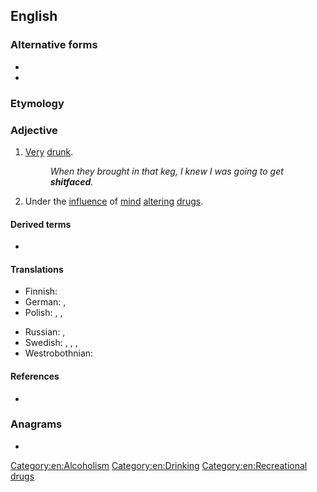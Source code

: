 {{also|shit-faced|shit faced}}
==English==

===Alternative forms===
* {{l|en|shit faced}}
* {{l|en|shit-faced}}

===Etymology===
{{compound|en|shit|faced}}

===Adjective===
{{en-adj}}

# {{lb|en|vulgar}} [[very|Very]] [[drunk]].
#: ''When they brought in that keg, I knew I was going to get '''shitfaced'''.''
# {{lb|en|vulgar}} Under the [[influence]] of [[mind]] [[altering]] [[drugs]].

====Derived terms====
* {{l|en|faced}}

====Translations====
{{trans-top|very drunk}}
* Finnish: {{t+|fi|perseet olalla}}
* German: {{t+|de|sturzbesoffen}}, {{t|de|stinkbesoffen}}
* Polish: {{t+|pl|najebany}}, {{t|pl|napierdolony}}, {{t|pl|nabzdryngolony}}
{{trans-mid}}
* Russian: {{t|ru|[[пья́ный]] [[вдрызг]]}}, {{t|ru|[[бухо́й]] [[в]] [[жопа|жо́пу]]}} {{qualifier|vulgar}}
* Swedish: {{t+|sv|stupfull}}, {{t+|sv|dyngrak}}, {{t|sv|asfull}}, {{t|sv|skitfull}}
* Westrobothnian: {{t|gmq-bot|plægæt}}
{{trans-bottom}}

====References====
* {{R:American Heritage 2000}}

===Anagrams===
* {{anagrams|en|a=acdefhist|catfished|deathfics}}

[[Category:en:Alcoholism]]
[[Category:en:Drinking]]
[[Category:en:Recreational drugs]]